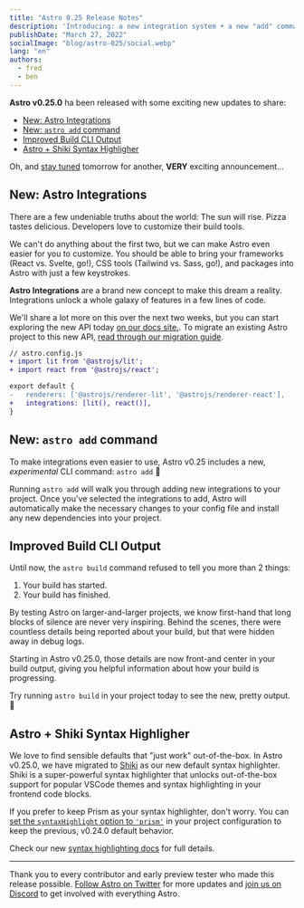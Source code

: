 ```yaml
---
title: "Astro 0.25 Release Notes"
description: 'Introducing: a new integration system • a new "add" command • shiki syntax highlighting • improved CLI build output'
publishDate: "March 27, 2022"
socialImage: "blog/astro-025/social.webp"
lang: "en"
authors:
  - fred
  - ben
---
```



**Astro v0.25.0** ha been released with some exciting new updates to share:

- [New: Astro Integrations](#new-astro-integrations)
- [New: `astro add` command](#new-astro-add-command)
- [Improved Build CLI Output](#improved-build-cli-output)
- [Astro + Shiki Syntax Highligher](#astro--shiki-syntax-highligher)

Oh, and [stay tuned](https://twitter.com/astrodotbuild) tomorrow for another, **VERY** exciting announcement...

## New: Astro Integrations

There are a few undeniable truths about the world: The sun will rise. Pizza tastes delicious. Developers love to customize their build tools.

We can't do anything about the first two, but we can make Astro even easier for you to customize. You should be able to bring your frameworks (React vs. Svelte, go!), CSS tools (Tailwind vs. Sass, go!), and packages into Astro with just a few keystrokes.

**Astro Integrations** are a brand new concept to make this dream a reality. Integrations unlock a whole galaxy of features in a few lines of code.

We'll share a lot more on this over the next two weeks, but you can start exploring the new API today [on our docs site.](https://docs.astro.build/en/guides/integrations-guide/). To migrate an existing Astro project to this new API, [read through our migration guide](https://docs.astro.build/en/migrate/#astro-integrations).

```diff
// astro.config.js
+ import lit from '@astrojs/lit';
+ import react from '@astrojs/react';

export default {
-   renderers: ['@astrojs/renderer-lit', '@astrojs/renderer-react'],
+   integrations: [lit(), react()],
}
```

## New: `astro add` command

To make integrations even easier to use, Astro v0.25 includes a new, _experimental_ CLI command: `astro add` 🚀

<BlogContentImage
	src={astroAddDemo}
	alt="astro add wizard to 1. enable frameworks 2. select other integrations 3. update your config 4. install all dependencies"
/>

Running `astro add` will walk you through adding new integrations to your project. Once you've selected the integrations to add, Astro will automatically make the necessary changes to your config file and install any new dependencies into your project.

## Improved Build CLI Output

Until now, the `astro build` command refused to tell you more than 2 things:

1. Your build has started.
2. Your build has finished.

By testing Astro on larger-and-larger projects, we know first-hand that long blocks of silence are never very inspiring. Behind the scenes, there were countless details being reported about your build, but that were hidden away in debug logs.

Starting in Astro v0.25.0, those details are now front-and center in your build output, giving you helpful information about how your build is progressing.

Try running `astro build` in your project today to see the new, pretty output. 🚀

## Astro + Shiki Syntax Highligher

We love to find sensible defaults that "just work" out-of-the-box. In Astro v0.25.0, we have migrated to [Shiki](https://github.com/shikijs/shiki) as our new default syntax highlighter. Shiki is a super-powerful syntax highlighter that unlocks out-of-the-box support for popular VSCode themes and syntax highlighting in your frontend code blocks.

If you prefer to keep Prism as your syntax highlighter, don't worry. You can [set the `syntaxHighlight` option to `'prism'`](https://docs.astro.build/en/guides/markdown-content/#prism-configuration) in your project configuration to keep the previous, v0.24.0 default behavior.

Check our new [syntax highlighting docs](https://docs.astro.build/en/guides/markdown-content/#syntax-highlighting) for full details.

---

Thank you to every contributor and early preview tester who made this release possible. [Follow Astro on Twitter](https://twitter.com/astrodotbuild) for more updates and [join us on Discord](https://astro.build/chat) to get involved with everything Astro.
